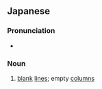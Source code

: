 ==Japanese==
{{ja-kanjitab|くう|らん|yomi=o}}

===Pronunciation===
* {{ja-pron|くうらん}}

===Noun===
{{ja-noun|くうらん}}

# [[blank]] [[line]]s; empty [[column]]s